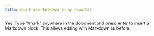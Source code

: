 ```yaml
---
title: Can I use Markdown in my reports?
---
```


Yes. Type "/mark" anywhere in the document and press enter to insert a Markdown block. This allows editing with Markdown as before.
